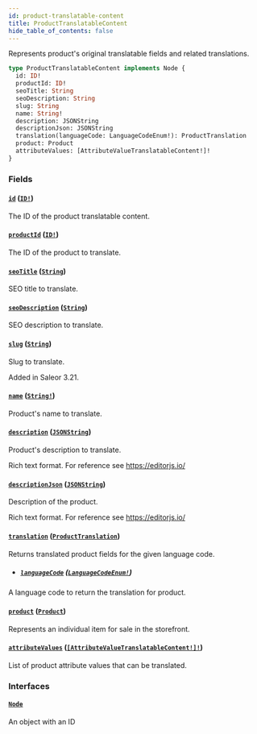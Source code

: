 ```yaml
---
id: product-translatable-content
title: ProductTranslatableContent
hide_table_of_contents: false
---
```


Represents product's original translatable fields and related translations.

```graphql
type ProductTranslatableContent implements Node {
  id: ID!
  productId: ID!
  seoTitle: String
  seoDescription: String
  slug: String
  name: String!
  description: JSONString
  descriptionJson: JSONString
  translation(languageCode: LanguageCodeEnum!): ProductTranslation
  product: Product
  attributeValues: [AttributeValueTranslatableContent!]!
}
```

### Fields

#### [`id`](#) ([`ID!`](../../../developer/api-reference/scalars/id))

The ID of the product translatable content.

#### [`productId`](#) ([`ID!`](../../../developer/api-reference/scalars/id))

The ID of the product to translate.

#### [`seoTitle`](#) ([`String`](../../../developer/api-reference/scalars/string))

SEO title to translate.

#### [`seoDescription`](#) ([`String`](../../../developer/api-reference/scalars/string))

SEO description to translate.

#### [`slug`](#) ([`String`](../../../developer/api-reference/scalars/string))

Slug to translate.

Added in Saleor 3.21.

#### [`name`](#) ([`String!`](../../../developer/api-reference/scalars/string))

Product's name to translate.

#### [`description`](#) ([`JSONString`](../../../developer/api-reference/scalars/jsonstring))

Product's description to translate.

Rich text format. For reference see https://editorjs.io/

#### [`descriptionJson`](#) ([`JSONString`](../../../developer/api-reference/scalars/jsonstring))

Description of the product.

Rich text format. For reference see https://editorjs.io/

#### [`translation`](#) ([`ProductTranslation`](../../../developer/api-reference/objects/product-translation))

Returns translated product fields for the given language code.

- ##### [`languageCode`](#) ([`LanguageCodeEnum!`](../../../developer/api-reference/enums/language-code-enum))

A language code to return the translation for product.

#### [`product`](#) ([`Product`](../../../developer/api-reference/objects/product))

Represents an individual item for sale in the storefront.

#### [`attributeValues`](#) ([`[AttributeValueTranslatableContent!]!`](../../../developer/api-reference/objects/attribute-value-translatable-content))

List of product attribute values that can be translated.

### Interfaces

#### [`Node`](../../../developer/api-reference/interfaces/node)

An object with an ID
